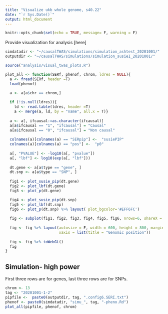 ```yaml
---
title: "Visualize ukb whole genome, s40.22"
date: "`r Sys.Date()`"
output: html_document
---
```


```r
knitr::opts_chunk$set(echo = TRUE, message= F, warning = F)
```
Provide visualization for analysis [here]

```r
simdatadir <- "~/causalTWAS/simulations/simulation_ashtest_20201001/"
outputdir <- "~/causalTWAS/simulations/simulation_susieI_20201001/"

source("analysis/visual_twas_plots.R")
```

```r

plot_all <- function(SERf, phenof, chrom, ldres = NULL){
  a <- fread(SERf, header =T)
  load(phenof)

  a <- a[a$chr == chrom,]
  
  if (!is.null(ldres)){
    ld <- read.table(ldres, header =T)
    a <- merge(a, ld, by = "name", all.x = T)}
  
  a <- a[, ifcausal:=as.character(ifcausal)]
  a[a$ifcausal == "1", "ifcausal"] = "Causal"
  a[a$ifcausal == "0", "ifcausal"] = "Non causal"
  
  colnames(a)[colnames(a) == "SERpip"] <-  "susiePIP"
  colnames(a)[colnames(a) == "pos"] <-  "p0"
  
  a[, "PVALUE"] <- -log10(a[, "pvalue"])
  a[, "lbf"] <- log10(exp(a[, "lbf"]))
  
  dt.gene <- a[a$type == "gene", ]
  dt.snp <- a[a$type == "SNP", ]
  
  fig1 <- plot_susie_pip(dt.gene) 
  fig2 <- plot_lbf(dt.gene)
  fig3 <- plot_p(dt.gene) 

  fig4 <- plot_susie_pip(dt.snp)
  fig5 <- plot_lbf(dt.snp) 
  fig6 <- plot_p(dt.snp) %>% layout( plot_bgcolor='#EFF6FC')
  
  fig <- subplot(fig1, fig2, fig3, fig4, fig5, fig6, nrows=6, shareX = T, titleY = T)
  
  fig <- fig %>% layout(autosize = F, width = 600, height = 800, margin = 0.02,
                        xaxis = list(title = "Genomic position"))
  
  fig <- fig %>% toWebGL()
  fig
}
```

## Simulation- high power

First three rows are for genes, last three rows are for SNPs.

```r
chrom <- 13
tag <- "20201001-1-2"
pipfile <-  paste0(outputdir, tag, ".config6.SERI.txt")
phenof <- paste0(simdatadir, "simu_", tag, "-pheno.Rd")
plot_all(pipfile, phenof, chrom)
```

